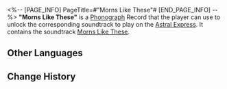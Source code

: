<%-- [PAGE_INFO]
PageTitle=#"Morns Like These"#
[END_PAGE_INFO] --%>
{{Item Infobox
|id          = 210352
|image       = Item Morns Like These.png
|type        = Disk
|invCategory = Valuables
|rarity      = 3
|effect      = 
|description = A record that can be played on the Express' phonograph. It might be a chance acquisition or a gift from someone else. All sorts of memories surge up when the music plays &mdash; the smiles, encounters, touches, and the excitement of battle. Maybe that is why people still collect records even as society rapidly advances.<br />The current record contains the track "Morns Like These."
}}
{{Description|''First, her wings fluttered. Then, with steadiness, she flew towards her fated rest.''}}
'''"Morns Like These"''' is a [[Phonograph]] Record that the player can use to unlock the corresponding soundtrack to play on the [[Astral Express]]. It contains the soundtrack [[Morns Like These]].

==Other Languages==
{{Other Languages
|en   = "Morns Like These"
|zhs  = 《多少个这样的清晨》
|zht  = 《多少個這樣的清晨》
|ja   = 『何度もこのような朝』
|ko   = ≪여느 아침과 다름없는 어느 아침에≫
|es   = Mañanas como estas
|fr   = «&nbsp;Morns Like These&nbsp;»
|ru   = Morns Like These
|th   = "Morns Like These"
|vi   = "Bao Nhiêu Buổi Sáng Như Thế Này"
|de   = „Morgen wie diese“
|id   = "Morns Like These"
|pt   = "Morns Like These"
}}

==Change History==
{{Change History|2.2}}